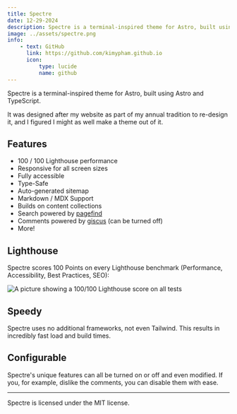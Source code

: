 ```yaml
---
title: Spectre
date: 12-29-2024
description: Spectre is a terminal-inspired theme for Astro, built using Astro and TypeScript.
image: ../assets/spectre.png
info:
    - text: GitHub
      link: https://github.com/kimypham.github.io
      icon:
          type: lucide
          name: github
---
```


Spectre is a terminal-inspired theme for Astro, built using Astro and TypeScript.

It was designed after my website as part of my annual tradition to re-design it, and I figured I might as well make a theme out of it.

## Features

- 100 / 100 Lighthouse performance
- Responsive for all screen sizes
- Fully accessible
- Type-Safe
- Auto-generated sitemap
- Markdown / MDX Support
- Builds on content collections
- Search powered by [pagefind](https://pagefind.app)
- Comments powered by [giscus](https://giscus.app) (can be turned off)
- More!

## Lighthouse

Spectre scores 100 Points on every Lighthouse benchmark (Performance, Accessibility, Best Practices, SEO):

![A picture showing a 100/100 Lighthouse score on all tests](/img/lighthouse.png)

## Speedy

Spectre uses no additional frameworks, not even Tailwind. This results in incredibly fast load and build times.

## Configurable

Spectre's unique features can all be turned on or off and even modified. If you, for example, dislike the comments, you can disable them with ease.

---

Spectre is licensed under the MIT license.
